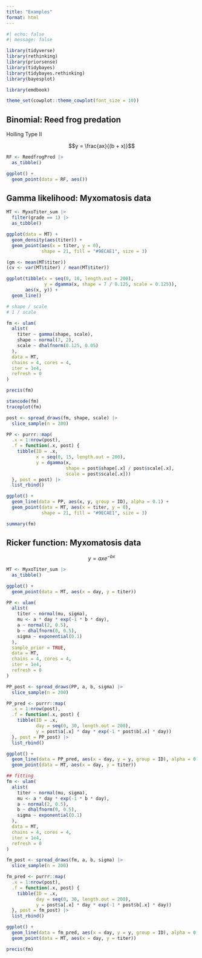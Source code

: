 ```yaml
---
title: "Examples"
format: html
---
```


```r
#| echo: false
#| message: false

library(tidyverse)
library(rethinking)
library(priorsense)
library(tidybayes)
library(tidybayes.rethinking)
library(bayesplot)

library(emdbook)

theme_set(cowplot::theme_cowplot(font_size = 10))

```

## Binomial: Reed frog predation

Holling Type II

$$y = \frac{ax}{(b + x)}$$

```r
RF <- ReedfrogPred |> 
  as_tibble()

ggplot() +
  geom_point(data = RF, aes())

```


## Gamma likelihood: Myxomatosis data

```r
MT <- MyxoTiter_sum |> 
  filter(grade == 1) |> 
  as_tibble()

ggplot(data = MT) +
  geom_density(aes(titer)) +
  geom_point(aes(x = titer, y = 0),
             shape = 21, fill = "#9ECAE1", size = 3)

(gm <- mean(MT$titer))
(cv <- var(MT$titer) / mean(MT$titer))

ggplot(tibble(x = seq(0, 10, length.out = 200),
              y = dgamma(x, shape = 7 / 0.125, scale = 0.125)),
       aes(x, y)) +
  geom_line()

# shape / scale
# 1 / scale

fm <- ulam(
  alist(
    titer ~ gamma(shape, scale),
    shape ~ normal(7, 2),
    scale ~ dhalfnorm(0.125, 0.05)
  ),
  data = MT,
  chains = 4, cores = 4,
  iter = 1e4,
  refresh = 0
)

precis(fm)

stancode(fm)
traceplot(fm)

post <- spread_draws(fm, shape, scale) |> 
  slice_sample(n = 200)

PP <- purrr::map(
  .x = 1:nrow(post),
  .f = function(.x, post) {
    tibble(ID = .x,
           x = seq(0, 15, length.out = 200),
           y = dgamma(x,
                      shape = post$shape[.x] / post$scale[.x],
                      scale = post$scale[.x]))
  }, post = post) |> 
  list_rbind()

ggplot() +
  geom_line(data = PP, aes(x, y, group = ID), alpha = 0.1) +
  geom_point(data = MT, aes(x = titer, y = 0),
             shape = 21, fill = "#9ECAE1", size = 3)

summary(fm)
```


## Ricker function: Myxomatosis data

$$y = a x e^{-bx}$$

```r
MT <- MyxoTiter_sum |> 
  as_tibble()

ggplot() +
  geom_point(data = MT, aes(x = day, y = titer))

PP <- ulam(
  alist(
    titer ~ normal(mu, sigma),
    mu <- a * day * exp(-1 * b * day),
    a ~ normal(2, 0.5),
    b ~ dhalfnorm(0, 0.5),
    sigma ~ exponential(0.1)
  ),
  sample_prior = TRUE,
  data = MT,
  chains = 4, cores = 4,
  iter = 1e4,
  refresh = 0
)

PP_post <- spread_draws(PP, a, b, sigma) |> 
  slice_sample(n = 200)

PP_pred <- purrr::map(
  .x = 1:nrow(post),
  .f = function(.x, post) {
    tibble(ID = .x,
           day = seq(0, 30, length.out = 200),
           y = post$a[.x] * day * exp(-1 * post$b[.x] * day))
  }, post = PP_post) |> 
  list_rbind()

ggplot() +
  geom_line(data = PP_pred, aes(x = day, y = y, group = ID), alpha = 0.2) +
  geom_point(data = MT, aes(x = day, y = titer))

## fitting
fm <- ulam(
  alist(
    titer ~ normal(mu, sigma),
    mu <- a * day * exp(-1 * b * day),
    a ~ normal(2, 0.5),
    b ~ dhalfnorm(0, 0.5),
    sigma ~ exponential(0.1)
  ),
  data = MT,
  chains = 4, cores = 4,
  iter = 1e4,
  refresh = 0
)

fm_post <- spread_draws(fm, a, b, sigma) |> 
  slice_sample(n = 200)

fm_pred <- purrr::map(
  .x = 1:nrow(post),
  .f = function(.x, post) {
    tibble(ID = .x,
           day = seq(0, 30, length.out = 200),
           y = post$a[.x] * day * exp(-1 * post$b[.x] * day))
  }, post = fm_post) |> 
  list_rbind()

ggplot() +
  geom_line(data = fm_pred, aes(x = day, y = y, group = ID), alpha = 0.2) +
  geom_point(data = MT, aes(x = day, y = titer))

precis(fm)
```

